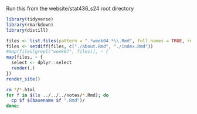 
Run this from the website/stat436_s24 root directory

```r
library(tidyverse)
library(rmarkdown)
library(distill)

files <- list.files(pattern = ".*week04.*\\.Rmd", full.names = TRUE, recursive = TRUE)
files <- setdiff(files, c("./about.Rmd", "./index.Rmd"))
#map(files[grepl("week07", files)], ~ {
map(files, ~ {
  select <- dplyr::select
  render(.)
})
render_site()
```

```sh
rm */*.html
for f in $(ls ../../../notes/*.Rmd); do
  cp $f $(basename $f ".Rmd")/
done;
```
